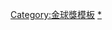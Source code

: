 {{Navbox 
| name       = 金球獎最佳原創歌曲
| title      = [[金球獎最佳原創歌曲]]
| state      = {{{state|autocollapse}}}
| basestyle  = background: #CFB53B
| groupstyle = background: #CFB53B
| bodyclass  = hlist

| group1 = 1990年代
| list1 = {{1990年代金球獎最佳原創歌曲|list only=true}}

| group2 = 2000年代
| list2 = {{2000年代金球獎最佳原創歌曲|list only=true}}

| group3 = 2010年代
| list3 = {{2010年代金球獎最佳原創歌曲|list only=true}}

| group4 = 2020年代
| list4 = {{2020年代金球獎最佳原創歌曲|list only=true}}

| below = 
}}<noinclude>
{{collapsible option}}
[[Category:金球獎模板]]
[[Category:金球獎最佳原創歌曲模板|*]] 
</noinclude>